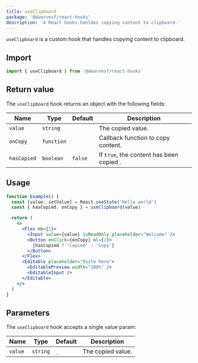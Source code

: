 ```yaml
---
title: useClipboard
package: '@dwarvesf/react-hooks'
description: 'A React hooks hanldes copying content to clipboard.'
---
```


`useClipboard` is a custom hook that handles copying content to clipboard.

## Import

```js
import { useClipboard } from '@dwarvesf/react-hooks'
```

## Return value

The `useClipboard` hook returns an object with the following fields:

| Name        | Type       | Default | Description                              |
| ----------- | ---------- | ------- | ---------------------------------------- |
| `value`     | `string`   |         | The copied value.                        |
| `onCopy`    | `function` |         | Callback function to copy content.       |
| `hasCopied` | `boolean`  | `false` | If `true`, the content has been copied . |

## Usage

```jsx
function Example() {
  const [value, setValue] = React.useState('Hello world')
  const { hasCopied, onCopy } = useClipboard(value)

  return (
    <>
      <Flex mb={2}>
        <Input value={value} isReadOnly placeholder="Welcome" />
        <Button onClick={onCopy} ml={2}>
          {hasCopied ? 'Copied' : 'Copy'}
        </Button>
      </Flex>
      <Editable placeholder="Paste here">
        <EditablePreview width="100%" />
        <EditableInput />
      </Editable>
    </>
  )
}
```

## Parameters

The `useClipboard` hook accepts a single value param:

| Name    | Type     | Default | Description       |
| ------- | -------- | ------- | ----------------- |
| `value` | `string` | `_`     | The copied value. |
